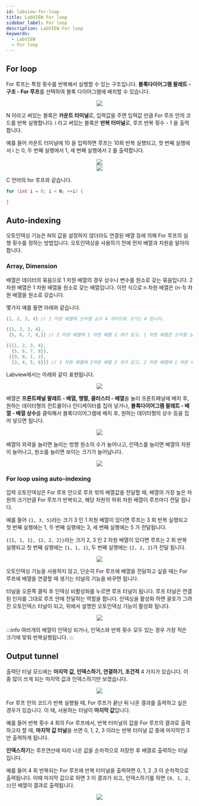 ```yaml
---
id: labview-for-loop
title: LabVIEW For loop
sidebar_label: For loop
description: LabVIEW For loop
keywords:
  - LabVIEW
  - For loop
---
```



## For loop

For 루프는 특정 횟수를 반복해서 실행할 수 있는 구조입니다. **블록다이어그램 팔레트 - 구조 - For 루프**를 선택하여 블록 다이어그램에 배치할 수 있습니다.

<center>
  <img src={useBaseUrl('img/lang/labview/labview-create-for-loop.gif')} />
</center>

N 이라고 써있는 블록은 **카운트 터미널**로, 입력값을 주면 입력값 만큼 For 루프 안의 코드를 반복 실행합니다. i 라고 써있는 블록은 **반복 터미널**로, 루프 반복 횟수 - 1 을 출력합니다.

예를 들어 카운트 터미널에 10 을 입력하면 루프는 10회 반복 실행되고, 첫 번째 실행에서 i 는 0, 두 번째 실행에서 1, 세 번째 실행에서 2 를 출력합니다.

<center>
  <img src={useBaseUrl('img/lang/labview/labview-for-term.png')} />
</center>

<center>
  <img src={useBaseUrl('img/lang/labview/labview-for-example.gif')} />
</center>

C 언어의 for 루프와 같습니다.

```c
for (int i = 0; i < N; ++i) {

}
```

## Auto-indexing

오토인덱싱 기능은 N의 값을 설정하지 않더라도 연결된 배열 등에 의해 For 루프의 실행 횟수를 정하는 방법입니다. 오토인덱싱을 사용하기 전에 먼저 배열과 차원을 알아야 합니다.

### Array, Dimension

배열은 데이터의 묶음으로 1 차원 배열의 경우 상수나 변수를 원소로 갖는 묶음입니다. 2 차원 배열은 1 차원 배열을 원소로 갖는 배열입니다. 이런 식으로 n 차원 배열은 (n-1) 차원 배열을 원소로 갖습니다.

몇가지 예를 들면 아래와 같습니다.

```c
{1, 2, 3, 4} // 1 차원 배열에 숫자형 상수 4 개이므로 크기는 4 입니다.

{{1, 2, 3, 4},
 {5, 6, 7, 8,}} // 2 차원 배열에 1 차원 배열 2 개가 있고, 1 차원 배열은 숫자형 상수 4 개 가 있으므로 크기는 2, 4 입니다.

{{{1, 2, 3, 4},
  {5, 6, 7, 8}},
 {{9, 0, 1, 2},
  {3, 4, 5, 6}}} // 3 차원 배열에 2차원 배열 2 개가 있고, 2 차원 배열에 1 차원 배열 2 개가 있고, 1 차원 배열은 숫자형 상수 4 개 가 있으므로 크기는 2, 2, 4 입니다.
```

Labview에서는 아래와 같이 표현됩니다.

<center>
  <img src={useBaseUrl('img/lang/labview/labview-for-array.png')} />
</center>

배열은 **프론트패널 팔레트 - 배열, 행렬, 클러스터 - 배열**을 눌러 프론트패널에 배치 후, 원하는 데이터형의 컨트롤이나 인디케이터를 집어 넣거나, **블록다이어그램 팔레트 - 배열 - 배열 상수**를 클릭해서 블록다이어그램에 배치 후, 원하는 데이터형의 상수 등을 집어 넣으면 됩니다.

<center>
  <img src={useBaseUrl('img/lang/labview/labview-create-array.gif')} />
</center>

배열의 외곽을 늘리면 늘리는 방향 원소의 수가 늘어나고, 인덱스를 늘리면 배열의 차원이 늘어나고, 원소를 늘리면 보이는 크기가 늘어납니다.

<center>
  <img src={useBaseUrl('img/lang/labview/labview-array-size.gif')} />
</center>

### For loop using auto-indexing

입력 오토인덱싱은 For 루프 안으로 루프 밖의 배열값을 전달할 때, 배열의 가장 높은 차원의 크기만큼 For 루프가 반복되고, 해당 차원의 하위 차원 배열이 루프마다 전달 됩니다.

예를 들어 `{1, 3, 5}`라는 크기 3 인 1 차원 배열이 있다면 루프는 3 회 반복 실행되고 첫 번째 실행에는 1, 두 번째 실행에는 3, 세 번째 실행에는 5 가 전달됩니다.

`{{1, 1, 1}, {2, 2, 2}}`라는 크기 2, 3 인 2 차원 배열이 있다면 루프는 2 회 반복 실행되고 첫 번째 실행에는 `{1, 1, 1}`, 두 번째 실행에는 `{2, 2, 2}`가 전달 됩니다.

<center>
  <img src={useBaseUrl('img/lang/labview/labview-for-autoindexing.gif')} />
</center>

오토인덱싱 기능을 사용하지 않고, 단순히 For 루프에 배열을 전달하고 싶을 때는 For 루프에 배열을 연결할 때 생기는 터널의 기능을 바꾸면 됩니다.

터널을 오른쪽 클릭 후 인덱싱 비활성화를 누르면 루프 터널이 됩니다. 루프 터널은 연결된 인자를 그대로 루프 안에 전달하는 역할을 합니다. 인덱싱을 활성화 하면 괄호가 그려진 오토인덱스 터널이 되고, 위에서 설명한 오토인덱싱 기능이 활성화 됩니다.

<center>
  <img src={useBaseUrl('img/lang/labview/labview-for-tunnel-mode.gif')} />
</center>

:::info
여러개의 배열이 인덱싱 되거나, 인덱스와 반복 횟수 모두 있는 경우 가장 적은 크기에 맞춰 반복실행됩니다.
:::

## Output tunnel

출력단 터널 모드에는 **마지막 값, 인덱스하기, 연결하기, 조건적** 4 가지가 있습니다. 이 중 많이 쓰게 되는 마지막 값과 인덱스하기만 보겠습니다.

<center>
  <img src={useBaseUrl('img/lang/labview/labview-for-tunnel-output.png')} />
</center>

For 루프 안의 코드가 반복 실행될 때, For 루프가 끝난 뒤 나온 결과를 출력하고 싶은 경우가 있습니다. 이 때, 사용하는 터널이 **마지막 값**입니다.

예를 들어 반복 횟수 4 회의 For 루프에서, 반복 터미널의 값을 For 루프의 결과로 출력하고자 할 때, **마지막 값 터널**을 쓰면 0, 1, 2, 3 이라는 반복 터미널 값 중에 마지막인 3 만 출력하게 됩니다.

**인덱스하기**는 루프연산에 따라 나온 값을 순차적으로 저장한 후 배열로 출력하는 터널 입니다.

예를 들어 4 회 반복되는 For 루프에 반복 터미널을 출력하면 0, 1, 2 ,3 이 순차적으로 출력됩니다. 이때 마지막 값으로 하면 3 이 결과가 되고, 인덱스하기를 하면 `{0, 1, 2, 3}`인 배열이 결과로 출력됩니다.

<center>
  <img src={useBaseUrl('img/lang/labview/labview-for-test.gif')} />
</center>

